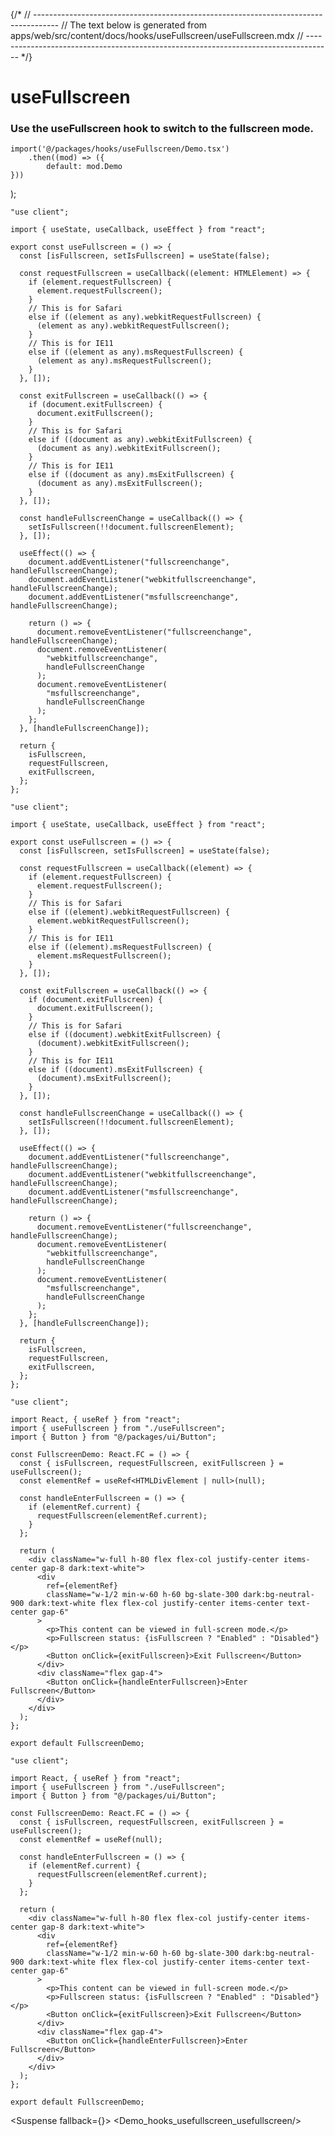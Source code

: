 

{/*
// ------------------------------------------------------------------------------------
//	The text below is generated from apps/web/src/content/docs/hooks/useFullscreen/useFullscreen.mdx
// ------------------------------------------------------------------------------------
*/}


<Wrapper>

# useFullscreen
### Use the useFullscreen hook to switch to the fullscreen mode.





	import('@/packages/hooks/useFullscreen/Demo.tsx')
		.then((mod) => ({
			default: mod.Demo
	}))
);


<CodeBlock>
 

```tsx|Name
"use client";

import { useState, useCallback, useEffect } from "react";

export const useFullscreen = () => {
  const [isFullscreen, setIsFullscreen] = useState(false);

  const requestFullscreen = useCallback((element: HTMLElement) => {
    if (element.requestFullscreen) {
      element.requestFullscreen();
    }
    // This is for Safari
    else if ((element as any).webkitRequestFullscreen) {
      (element as any).webkitRequestFullscreen();
    }
    // This is for IE11
    else if ((element as any).msRequestFullscreen) {
      (element as any).msRequestFullscreen();
    }
  }, []);

  const exitFullscreen = useCallback(() => {
    if (document.exitFullscreen) {
      document.exitFullscreen();
    }
    // This is for Safari
    else if ((document as any).webkitExitFullscreen) {
      (document as any).webkitExitFullscreen();
    }
    // This is for IE11
    else if ((document as any).msExitFullscreen) {
      (document as any).msExitFullscreen();
    }
  }, []);

  const handleFullscreenChange = useCallback(() => {
    setIsFullscreen(!!document.fullscreenElement);
  }, []);

  useEffect(() => {
    document.addEventListener("fullscreenchange", handleFullscreenChange);
    document.addEventListener("webkitfullscreenchange", handleFullscreenChange);
    document.addEventListener("msfullscreenchange", handleFullscreenChange);

    return () => {
      document.removeEventListener("fullscreenchange", handleFullscreenChange);
      document.removeEventListener(
        "webkitfullscreenchange",
        handleFullscreenChange
      );
      document.removeEventListener(
        "msfullscreenchange",
        handleFullscreenChange
      );
    };
  }, [handleFullscreenChange]);

  return {
    isFullscreen,
    requestFullscreen,
    exitFullscreen,
  };
};
```

```jsx|Name
"use client";

import { useState, useCallback, useEffect } from "react";

export const useFullscreen = () => {
  const [isFullscreen, setIsFullscreen] = useState(false);

  const requestFullscreen = useCallback((element) => {
    if (element.requestFullscreen) {
      element.requestFullscreen();
    }
    // This is for Safari
    else if ((element).webkitRequestFullscreen) {
      element.webkitRequestFullscreen();
    }
    // This is for IE11
    else if ((element).msRequestFullscreen) {
      element.msRequestFullscreen();
    }
  }, []);

  const exitFullscreen = useCallback(() => {
    if (document.exitFullscreen) {
      document.exitFullscreen();
    }
    // This is for Safari
    else if ((document).webkitExitFullscreen) {
      (document).webkitExitFullscreen();
    }
    // This is for IE11
    else if ((document).msExitFullscreen) {
      (document).msExitFullscreen();
    }
  }, []);

  const handleFullscreenChange = useCallback(() => {
    setIsFullscreen(!!document.fullscreenElement);
  }, []);

  useEffect(() => {
    document.addEventListener("fullscreenchange", handleFullscreenChange);
    document.addEventListener("webkitfullscreenchange", handleFullscreenChange);
    document.addEventListener("msfullscreenchange", handleFullscreenChange);

    return () => {
      document.removeEventListener("fullscreenchange", handleFullscreenChange);
      document.removeEventListener(
        "webkitfullscreenchange",
        handleFullscreenChange
      );
      document.removeEventListener(
        "msfullscreenchange",
        handleFullscreenChange
      );
    };
  }, [handleFullscreenChange]);

  return {
    isFullscreen,
    requestFullscreen,
    exitFullscreen,
  };
};
```

```tsx|Implementation
"use client";

import React, { useRef } from "react";
import { useFullscreen } from "./useFullscreen";
import { Button } from "@/packages/ui/Button";

const FullscreenDemo: React.FC = () => {
  const { isFullscreen, requestFullscreen, exitFullscreen } = useFullscreen();
  const elementRef = useRef<HTMLDivElement | null>(null);

  const handleEnterFullscreen = () => {
    if (elementRef.current) {
      requestFullscreen(elementRef.current);
    }
  };

  return (
    <div className="w-full h-80 flex flex-col justify-center items-center gap-8 dark:text-white">
      <div
        ref={elementRef}
        className="w-1/2 min-w-60 h-60 bg-slate-300 dark:bg-neutral-900 dark:text-white flex flex-col justify-center items-center text-center gap-6"
      >
        <p>This content can be viewed in full-screen mode.</p>
        <p>Fullscreen status: {isFullscreen ? "Enabled" : "Disabled"}</p>
        <Button onClick={exitFullscreen}>Exit Fullscreen</Button>
      </div>
      <div className="flex gap-4">
        <Button onClick={handleEnterFullscreen}>Enter Fullscreen</Button>
      </div>
    </div>
  );
};

export default FullscreenDemo;
```
```jsx|Implementation
"use client";

import React, { useRef } from "react";
import { useFullscreen } from "./useFullscreen";
import { Button } from "@/packages/ui/Button";

const FullscreenDemo: React.FC = () => {
  const { isFullscreen, requestFullscreen, exitFullscreen } = useFullscreen();
  const elementRef = useRef(null);

  const handleEnterFullscreen = () => {
    if (elementRef.current) {
      requestFullscreen(elementRef.current);
    }
  };

  return (
    <div className="w-full h-80 flex flex-col justify-center items-center gap-8 dark:text-white">
      <div
        ref={elementRef}
        className="w-1/2 min-w-60 h-60 bg-slate-300 dark:bg-neutral-900 dark:text-white flex flex-col justify-center items-center text-center gap-6"
      >
        <p>This content can be viewed in full-screen mode.</p>
        <p>Fullscreen status: {isFullscreen ? "Enabled" : "Disabled"}</p>
        <Button onClick={exitFullscreen}>Exit Fullscreen</Button>
      </div>
      <div className="flex gap-4">
        <Button onClick={handleEnterFullscreen}>Enter Fullscreen</Button>
      </div>
    </div>
  );
};

export default FullscreenDemo;
```

</CodeBlock>





<Suspense fallback={<Skeleton className="h-60 rounded-lg" />}>
<Display>
    <Demo_hooks_usefullscreen_usefullscreen/>
</Display>
</Suspense>
</Wrapper>